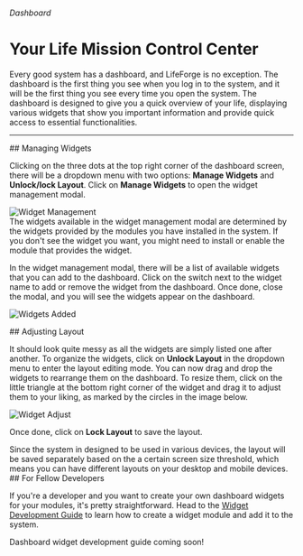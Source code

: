 
###### Dashboard

# Your Life Mission Control Center

Every good system has a dashboard, and LifeForge is no exception. The dashboard is the first thing you see when you log in to the system, and it will be the first thing you see every time you open the system. The dashboard is designed to give you a quick overview of your life, displaying various widgets that show you important information and provide quick access to essential functionalities.

---

<section id="managing-widgets">
## Managing Widgets

Clicking on the three dots at the top right corner of the dashboard screen, there will be a dropdown menu with two options: **Manage Widgets** and **Unlock/lock Layout**. Click on **Manage Widgets** to open the widget management modal.

<div className="mt-8 flex items-center justify-center">
  <img
    src="/assets/user-dashboard/widget-management.png"
    alt="Widget Management"
    className="w-[70%] rounded-lg"
  />
</div>

<Note>
  The widgets available in the widget management modal are determined by the
  widgets provided by the modules you have installed in the system.
  If you don't see the widget you want, you might need to install or enable the
  module that provides the widget.
</Note>

In the widget management modal, there will be a list of available widgets that you can add to the dashboard. Click on the switch next to the widget name to add or remove the widget from the dashboard. Once done, close the modal, and you will see the widgets appear on the dashboard.

![Widgets Added](/assets/user-dashboard/widgets-added.png)

</section>

<section id="adjusting-layout">
## Adjusting Layout

It should look quite messy as all the widgets are simply listed one after another. To organize the widgets, click on **Unlock Layout** in the dropdown menu to enter the layout editing mode. You can now drag and drop the widgets to rearrange them on the dashboard. To resize them, click on the little triangle at the bottom right corner of the widget and drag it to adjust them to your liking, as marked by the circles in the image below.

![Widget Adjust](/assets/user-dashboard/widget-adjust.png)

Once done, click on **Lock Layout** to save the layout.

<Note>
Since the system in designed to be used in various devices, the layout will be saved separately based on the a certain screen size threshold, which means you can have different layouts on your desktop and mobile devices.
</Note>
</section>

<section id="for-fellow-developers">
## For Fellow Developers

If you're a developer and you want to create your own dashboard widgets for your modules, it's pretty straightforward. Head to the [Widget Development Guide](/developer-guide/widget-development) to learn how to create a widget module and add it to the system.

<Warning>
  Dashboard widget development guide coming soon!
</Warning>

</section>
